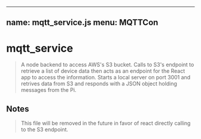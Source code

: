 
---
name: mqtt_service.js
menu: MQTTCon
---

# mqtt_service
> A node backend to access AWS's S3 bucket. Calls to S3's endpoint to retrieve a list of device data then acts as an endpoint
for the React app to access the information. Starts a local server on port 3001 and retrives data from S3 and responds with a JSON
object holding messages from the Pi.

## Notes
>This file will be removed in the future in favor of react directly calling to the S3 endpoint.

